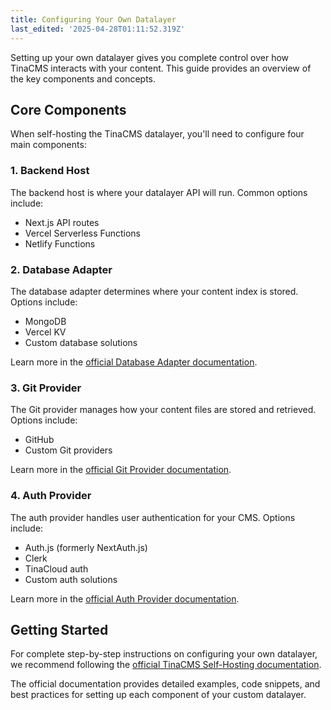 ```yaml
---
title: Configuring Your Own Datalayer
last_edited: '2025-04-28T01:11:52.319Z'
---
```


Setting up your own datalayer gives you complete control over how TinaCMS interacts with your content. This guide provides an overview of the key components and concepts.

## Core Components

When self-hosting the TinaCMS datalayer, you'll need to configure four main components:

### 1. Backend Host

The backend host is where your datalayer API will run. Common options include:

* Next.js API routes
* Vercel Serverless Functions
* Netlify Functions

### 2. Database Adapter

The database adapter determines where your content index is stored. Options include:

* MongoDB
* Vercel KV
* Custom database solutions

Learn more in the [official Database Adapter documentation](https://tina.io/docs/reference/self-hosted/database-adapter/overview).

### 3. Git Provider

The Git provider manages how your content files are stored and retrieved. Options include:

* GitHub
* Custom Git providers

Learn more in the [official Git Provider documentation](https://tina.io/docs/reference/self-hosted/git-provider/overview).

### 4. Auth Provider

The auth provider handles user authentication for your CMS. Options include:

* Auth.js (formerly NextAuth.js)
* Clerk
* TinaCloud auth
* Custom auth solutions

Learn more in the [official Auth Provider documentation](https://tina.io/docs/reference/self-hosted/auth-provider/overview).

## Getting Started

For complete step-by-step instructions on configuring your own datalayer, we recommend following the [official TinaCMS Self-Hosting documentation](https://tina.io/docs/self-hosted/overview).

The official documentation provides detailed examples, code snippets, and best practices for setting up each component of your custom datalayer.
